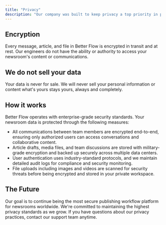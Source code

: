 ```yaml
---
title: "Privacy"
description: "Our company was built to keep privacy a top priority in publishing workflows"
---
```


## Encryption

Every message, article, and file in Better Flow is encrypted in transit and at rest. Our engineers do not have the ability or authority to access your newsroom's content or communications.

## We do not sell your data

Your data is never for sale. We will never sell your personal information or content what's yours stays yours, always and completely.

## How it works

Better Flow operates with enterprise-grade security standards. Your newsroom data is protected through the following measures:

- All communications between team members are encrypted end-to-end, ensuring only authorized users can access conversations and collaborative content.
- Article drafts, media files, and team discussions are stored with military-grade encryption and backed up securely across multiple data centers.
- User authentication uses industry-standard protocols, and we maintain detailed audit logs for compliance and security monitoring.
- File uploads including images and videos are scanned for security threats before being encrypted and stored in your private workspace.

## The Future

Our goal is to continue being the most secure publishing workflow platform for newsrooms worldwide. We're committed to maintaining the highest privacy standards as we grow. If you have questions about our privacy practices, contact our support team anytime.
